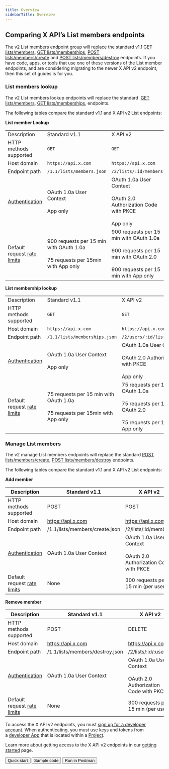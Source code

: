 ---
title: Overview
sidebarTitle: Overview
---


## Comparing X API’s List members endpoints


The v2 List members endpoint group will replace the standard v1.1 [GET lists/members](https://developer.twitter.com/en/docs/twitter-api/v1/accounts-and-users/create-manage-lists/api-reference/get-lists-members), [GET lists/memberships](https://developer.twitter.com/en/docs/twitter-api/v1/accounts-and-users/create-manage-lists/api-reference/get-lists-memberships), [POST lists/members/create](https://developer.twitter.com/en/docs/twitter-api/v1/accounts-and-users/create-manage-lists/api-reference/post-lists-members-create) and [POST lists/members/destroy](https://developer.twitter.com/en/docs/twitter-api/v1/accounts-and-users/create-manage-lists/api-reference/post-lists-members-destroy) endpoints. If you have code, apps, or tools that use one of these versions of the List member endpoints, and are considering migrating to the newer X API v2 endpoint, then this set of guides is for you. 

### List members lookup

The v2 List members lookup endpoints will replace the standard  [GET lists/members](https://developer.twitter.com/en/docs/twitter-api/v1/accounts-and-users/create-manage-lists/api-reference/get-lists-members), [GET lists/memberships](https://developer.twitter.com/en/docs/twitter-api/v1/accounts-and-users/create-manage-lists/api-reference/get-lists-memberships), endpoints.

The following tables compare the standard v1.1 and X API v2 List endpoints:

**List member Lookup**

|     |     |     |
| --- | --- | --- |
| Description | Standard v1.1 | X API v2 |
| HTTP methods supported | `GET` | `GET` |
| Host domain | `https://api.x.com` | `https://api.x.com` |
| Endpoint path | `/1.1/lists/members.json` | `/2/lists/:id/members` |
| [Authentication](https://developer.twitter.com/content/developer-twitter/en/docs/authentication) | OAuth 1.0a User Context<br/><br/>App only | OAuth 1.0a User Context<br/><br/>OAuth 2.0 Authorization Code with PKCE<br/><br/>App only |
| Default request [rate limits](https://developer.twitter.com/content/developer-twitter/en/docs/rate-limits) | 900 requests per 15 min with OAuth 1.0a<br/><br/>75 requests per 15min with App only | 900 requests per 15 min with OAuth 1.0a<br/><br/>900 requests per 15 min with OAuth 2.0<br/><br/>900 requests per 15 min with App only |

**List membership lookup**

|     |     |     |
| --- | --- | --- |
| Description | Standard v1.1 | X API v2 |
| HTTP methods supported | `GET` | `GET` |
| Host domain | `https://api.x.com` | `https://api.x.com` |
| Endpoint path | `/1.1/lists/memberships.json` | `/2/users/:id/list_memberships` |
| [Authentication](https://developer.twitter.com/content/developer-twitter/en/docs/authentication) | OAuth 1.0a User Context<br/><br/>App only | OAuth 1.0a User Context<br/><br/>OAuth 2.0 Authorization Code with PKCE<br/><br/>App only |
| Default request [rate limits](https://developer.twitter.com/content/developer-twitter/en/docs/rate-limits) | 75 requests per 15 min with OAuth 1.0a<br/><br/>75 requests per 15min with App only | 75 requests per 15 min with OAuth 1.0a<br/><br/>75 requests per 15 min with OAuth 2.0<br/><br/>75 requests per 15min with App only |

### Manage List members

The v2 manage List members endpoints will replace the standard [POST lists/members/create](https://developer.twitter.com/en/docs/twitter-api/v1/accounts-and-users/create-manage-lists/api-reference/post-lists-members-create), [POST lists/members/destroy](https://developer.twitter.com/en/docs/twitter-api/v1/accounts-and-users/create-manage-lists/api-reference/post-lists-members-destroy) endpoints.

The following tables compare the standard v1.1 and X API v2 List endpoints:

**Add member**

| Description | Standard v1.1 | X API v2 |
| --- | --- | --- |
| HTTP methods supported | POST | POST |
| Host domain | https://api.x.com | https://api.x.com |
| Endpoint path | /1.1/lists/members/create.json | /2/lists/:id/members |
| [Authentication](/resources/fundamentals/authentication) | OAuth 1.0a User Context | OAuth 1.0a User Context<br/><br/>OAuth 2.0 Authorization Code with PKCE |
| Default request [rate limits](/resources/fundamentals/rate-limits) | None | 300 requests per 15 min (per user) |

**Remove member**

| Description | Standard v1.1 | X API v2 |
| --- | --- | --- |
| HTTP methods supported | POST | DELETE |
| Host domain | https://api.x.com | https://api.x.com |
| Endpoint path | /1.1/lists/members/destroy.json | /2/lists/:id/:user_id |
| [Authentication](/resources/fundamentals/authentication) | OAuth 1.0a User Context | OAuth 1.0a User Context<br/><br/>OAuth 2.0 Authorization Code with PKCE |
| Default request [rate limits](/resources/fundamentals/rate-limits) | None | 300 requests per 15 min (per user) |

To access the X API v2 endpoints, you must [sign up for a developer account](https://developer.twitter.com/en/portal/petition/essential/basic-info). When authenticating, you must use keys and tokens from a [developer App](/resources/fundamentals/developer-apps) that is located within a [Project](/resources/fundamentals/projects). 

Learn more about getting access to the X API v2 endpoints in our [getting started](/x-api/getting-started/getting-access) page.
<div className="flex space-x-2">
<Button href="https://developer.x.com/en/docs/twitter-api/lists/list-members/quick-start.html">
  Quick start
</Button>
<Button href="https://github.com/xdevplatform/Twitter-API-v2-sample-code">
  Sample code
</Button>
<Button href="https://t.co/twitter-api-postman">
  Run in Postman
</Button>
</div>